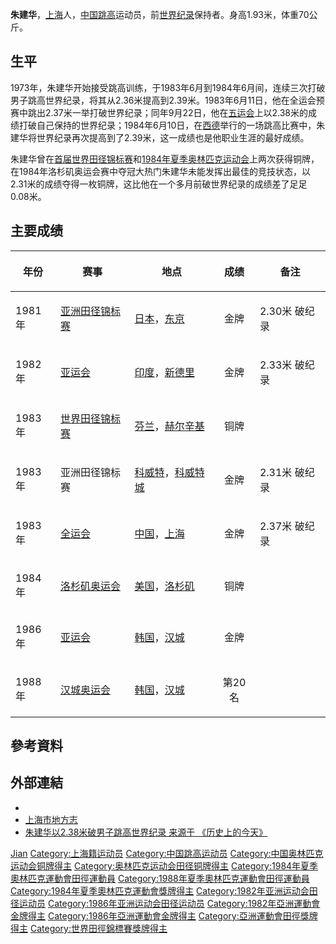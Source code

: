 {{Infobox sportsperson
| name                      = 朱建華
| image                     = 
| image_size                = 
| alt                       = 
| caption                   = 
| real_name                 = 
| native_name               = 
| native_name_lang          = 
| romanizedname             = 
| english_name              = 
| birth_name                = 
| nationality               = 
| national_team             = 
| ethnicity                 = 
| hometown                  = 
| citizenship               = 
| birth_date                = {{Birth date and age|year=1963|month=4|day=1}}
| birth_place               = 
| death_date                = 
| death_place               = 
| resting_place             = 
| resting_place_coordinates = 
| monuments                 = 
| residence                 = 
| education                 = 
| alma_mater                = 
| occupation                = 
| years_active              = 1980 -
| agent                     = 
| height                    = {{height|m=1.93}}
| weight                    = 
| spouse                    = 
| country                   = 
| sport                     = 田徑
| disability                = 
| disability_class          = 
| rank                      = 
| event                     = 跳高
| collegeteam               = 
| league                    = 
| league_type               = 
| team                      = 
| former_partner            = 
| coach                     = 
| retired                   = 
| coaching                  = 
| worlds                    = 
{{ubl
|'''1980年世界中學生運動會'''：跳高第一名
|'''1981年夏季世界大學運動會'''：跳高第二名
|'''1981年IAAF世界杯'''：跳高第九名
|'''1983年世界田徑錦標賽'''：跳高第三名
|'''1987年世界室內田徑錦標賽'''：跳高第八名
|'''1987年夏季世界大學運動會'''：跳高第五名
}}
| regionals                 = 
{{ubl
|'''1981年亞洲田徑錦標賽'''：跳高第一名
|'''1982年亞洲運動會'''：跳高第一名
|'''1983年亞洲田徑錦標賽'''：跳高第一名
|'''1986年亞洲運動會'''：跳高第一名
}}
| nationals                 = 
{{ubl
|'''1983年中國全國運動會男子組'''：跳高第一名
}}
| olympics                  = 
{{ubl
|'''1984年夏季奧林匹克運動會'''：跳高第三名
}}
| paralympics               = 
| highestranking            = 
| pb                        = 
{{ubl
|'''跳高'''：2.39公尺 （1984年 '''全國紀錄'''）
}}
| medaltemplates            = 
{{MedalCountry|{{CHN}}}}
{{MedalSport|男子田徑}}
{{MedalCompetition|世界中學生運動會}}
{{MedalGold|1980年義大利都靈|跳高}}
{{MedalCompetition|亞洲田徑錦標賽}}
{{MedalGold|1981年日本東京都|跳高}}
{{MedalGold|1983年科威特科威特市|跳高}}
{{MedalCompetition|夏季世界大學運動會}}
{{MedalSilver|1981年羅馬尼亞布加勒斯特|跳高}}
{{MedalCompetition|亞洲運動會}}
{{MedalGold|1982年印度新德里|跳高}}
{{MedalGold|1986年韓國漢城|跳高}}
{{MedalCompetition|世界田徑錦標賽}}
{{MedalBronze|1983年芬蘭赫爾辛基|跳高}}
{{MedalCompetition|夏季奧林匹克運動會}}
{{MedalBronze|1984年美國加利福尼亞州洛杉磯|跳高}}
| show-medals               = 
| updated                   = 2018年8月23日
}}
{{世大運獎牌記錄
|項目=田徑
|a1=1981
|b1=2
|c1=跳高
}}
'''朱建华'''{{BD|1963年|4月1日||}}，[[上海|上海]]人，[[中华人民共和国|中国]][[跳高|跳高]]运动员，前[[世界纪录|世界纪录]]保持者。身高1.93米，体重70公斤。

== 生平 ==
1973年，朱建华开始接受跳高训练，于1983年6月到1984年6月间，连续三次打破男子跳高世界纪录，将其从2.36米提高到2.39米。1983年6月11日，他在全运会预赛中跳出2.37米一举打破世界纪录；同年9月22日，他在[[中华人民共和国第五届全运会|五运会]]上以2.38米的成绩打破自己保持的世界纪录；1984年6月10日，在[[联邦德国|西德]]举行的一场跳高比赛中，朱建华将世界纪录再次提高到了2.39米，这一成绩也是他职业生涯的最好成绩。

朱建华曾在[[1983年世界田徑錦標賽|首届世界田径锦标赛]]和[[1984年夏季奥林匹克运动会|1984年夏季奥林匹克运动会]]上两次获得铜牌，在1984年洛杉矶奥运会赛中夺冠大热门朱建华未能发挥出最佳的竞技状态，以2.31米的成绩夺得一枚铜牌，这比他在一个多月前破世界纪录的成绩差了足足0.08米。

== 主要成绩 ==
{| class="wikitable" style="border-collapse: collapse; font-size: 95%;" cellspacing="2" cellpadding="1" border="1"
|- bgcolor="cccccc"
!年份
!赛事
!地点
!成绩
!备注
|-
|1981年
|[[亚洲田径锦标赛|亚洲田径锦标赛]]
|[[日本|日本]]，[[东京|东京]]
|bgcolor="gold" align="center" | 金牌
|2.30米 破纪录
|-
|1982年
|[[1982年亚洲运动会|亚运会]] 
|[[印度|印度]]，[[新德里|新德里]]
|bgcolor="gold" align="center" | 金牌
|2.33米 破纪录
|-
|1983年
|[[1983年世界田徑錦標賽|世界田径锦标赛]] 
|[[芬兰|芬兰]]，[[赫尔辛基|赫尔辛基]]
|bgcolor="cc9966" align="center" | 铜牌
|
|-
|1983年
|亚洲田径锦标赛 
|[[科威特|科威特]]，[[科威特城|科威特城]]
|bgcolor="gold" align="center" | 金牌
|2.31米 破纪录
|-
|1983年
|[[中华人民共和国第五届全国运动会|全运会]]
|[[中国|中国]]，[[上海|上海]]
|bgcolor="gold" align="center" | 金牌
|2.37米 破纪录
|-
|1984年
|[[1984年夏季奥林匹克运动会|洛杉矶奥运会]] 
|[[美国|美国]]，[[洛杉矶|洛杉矶]]
|bgcolor="cc9966" align="center" | 铜牌
|
|-
|1986年
|[[1986年亚洲运动会|亚运会]] 
|[[韩国|韩国]]，[[汉城|汉城]]
|bgcolor="gold" align="center" | 金牌
|
|-
|1988年
|[[1988年夏季奥林匹克运动会|汉城奥运会]]
|[[韩国|韩国]]，[[汉城|汉城]]
|align="center" | 第20名
|
|}

== 參考資料 ==
{{Reflist}}

== 外部連結 ==
* {{IAAF name|6125}}
* [http://www.shtong.gov.cn/newsite/node2/node2245/node4455/node15142/node15146/node60899/userobject1ai15495.html 上海市地方志]{{Wayback|url=http://www.shtong.gov.cn/newsite/node2/node2245/node4455/node15142/node15146/node60899/userobject1ai15495.html |date=20070929132851 }}
* [http://www.todayonhistory.com/9/22/d5000.htm 朱建华以2.38米破男子跳高世界纪录 来源于 《历史上的今天》]{{Wayback|url=http://www.todayonhistory.com/9/22/d5000.htm |date=20160304130312 }}

{{亚洲运动会田径比赛男子跳高冠军}}
{{新中国成立35年来杰出教练员、杰出运动员}}
{{建国40年以来80名杰出教练员、运动员}}
{{建国45周年体坛45英杰}}
{{新中国体育50星}}
{{中华全国青年联合会第六届委员会}}

{{Authority control}}
{{DEFAULTSORT:Zhu Jianhua}}
[[Category:朱姓|Jian]]
[[Category:上海籍运动员|Category:上海籍运动员]]
[[Category:中国跳高运动员|Category:中国跳高运动员]]
[[Category:中国奥林匹克运动会铜牌得主|Category:中国奥林匹克运动会铜牌得主]]
[[Category:奥林匹克运动会田径铜牌得主|Category:奥林匹克运动会田径铜牌得主]]
[[Category:1984年夏季奧林匹克運動會田徑運動員|Category:1984年夏季奧林匹克運動會田徑運動員]]
[[Category:1988年夏季奧林匹克運動會田徑運動員|Category:1988年夏季奧林匹克運動會田徑運動員]]
[[Category:1984年夏季奧林匹克運動會獎牌得主|Category:1984年夏季奧林匹克運動會獎牌得主]]
[[Category:1982年亚洲运动会田径运动员|Category:1982年亚洲运动会田径运动员]]
[[Category:1986年亚洲运动会田径运动员|Category:1986年亚洲运动会田径运动员]]
[[Category:1982年亞洲運動會金牌得主|Category:1982年亞洲運動會金牌得主]]
[[Category:1986年亞洲運動會金牌得主|Category:1986年亞洲運動會金牌得主]]
[[Category:亞洲運動會田徑獎牌得主|Category:亞洲運動會田徑獎牌得主]]
[[Category:世界田徑錦標賽獎牌得主|Category:世界田徑錦標賽獎牌得主]]